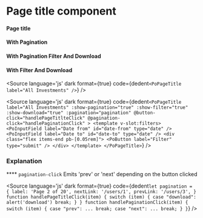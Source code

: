 # Page title component




<Meta title="Components/Page Title" component={PoPageTitle} />

<Description of={PoPageTitle} />

#### Page title
<Canvas>
    <Story id="components-page-title--page-title" />
</Canvas>

#### With Pagination
<Canvas>
    <Story id="components-page-title--with-pagination" />
</Canvas>

#### With Pagination Filter And Download
<Canvas>
    <Story id="components-page-title--with-pagination-filter-and-download" />
</Canvas>

#### With Filter And Download
<Canvas>
    <Story id="components-page-title--with-filter-and-download" />
</Canvas>

<Source
  language='js'
  dark
  format={true}
  code={dedent`
    <PoPageTitle label="All Investments" />
  `}
/>

<Source
  language='js'
  dark
  format={true}
  code={dedent`
    <PoPageTitle
        label="All Investments"
        :show-pagination="true"
        :show-filter="true"
        :show-download="true"
        :pagination="pagination"
        @button-click="handlePageTitlteClick"
        @pagination-click="handlePaginationClick"
      >
      <template v-slot:filters>
        <PoInputField label="Date from" id="date-from" type="date" />
        <PoInputField label="Date to" id="date-to" type="date" />
        <div class="flex items-end pb-[0.05rem]">
          <PoButton label="Filter" type="submit" />
        </div>
      </template>
      </PoPageTitle>
  `}
/>

### Explanation

<ArgsTable of={PoPageTitle} />

**** `pagination-click` Emits 'prev' or 'next' depending on the button clicked

<Source
  language='js'
  dark
  format={true}
  code={dedent`
    let pagination = {
        label: 'Page 2 of 20',
        nextLink: '/users/1',
        prevLink: '/users/3',
    }
    function handlePageTitleClick(item) {
        switch (item) {
            case "download":
            alert('download')
            break;
        }
    }
    function handlePaginationClick(item) {
        switch (item) {
            case "prev":
                ...
                break;
            case "next":
                ...
                break;
        }
    }
  `}
/>